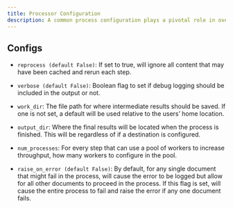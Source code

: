 ```yaml
---
title: Processor Configuration 
description: A common process configuration plays a pivotal role in overseeing the entire ingest process, encompassing various aspects to ensure efficiency and reliability. This configuration includes parameters for managing a pool of workers, which allows for parallelization of the ingest process to maximize throughput. Additionally, it addresses the storage and retrieval of intermediate results, supporting caching strategies that enable replayability in case of errors or interruptions. By configuring worker pools, the process can efficiently handle multiple tasks concurrently, enhancing performance. Furthermore, saving intermediate results allows for the resumption of the process from a known state, reducing data loss and ensuring robustness in the face of unexpected errors or system failures. This comprehensive configuration promotes an organized and resilient approach to data ingestion, improving overall system reliability and efficiency.
---
```


## Configs

*   `reprocess (default False)`: If set to true, will ignore all content that may have been cached and rerun each step.
    
*   `verbose (default False)`: Boolean flag to set if debug logging should be included in the output or not.
    
*   `work_dir`: The file path for where intermediate results should be saved. If one is not set, a default will be used relative to the users’ home location.
    
*   `output_dir`: Where the final results will be located when the process is finished. This will be regardless of if a destination is configured.
    
*   `num_processes`: For every step that can use a pool of workers to increase throughput, how many workers to configure in the pool.
    
*   `raise_on_error (default False)`: By default, for any single document that might fail in the process, will cause the error to be logged but allow for all other documents to proceed in the process. If this flag is set, will cause the entire process to fail and raise the error if any one document fails.